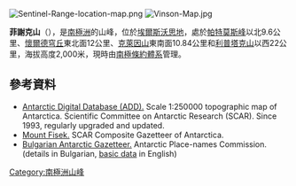 [[Image:Sentinel-Range-location-map.png|thumb]]
[[Image:Vinson-Map.jpg|thumb]]

{{coord|78|44|06|S|85|57|43|W|display=title}}

'''菲謝克山'''（{{lang-en|Mount Fisek}}），是[[南極洲|南極洲]]的山峰，位於[[埃爾斯沃思地|埃爾斯沃思地]]，處於[[帕特莫斯峰|帕特莫斯峰]]以北9.6公里、[[懷爾德穹丘|懷爾德穹丘]]東北面12公里、[[克萊因山|克萊因山]]東南面10.84公里和[[利普塔克山|利普塔克山]]以西22公里，海拔高度2,000米，現時由[[南極條約體系|南極條約體系]]管理。

==參考資料==
* [http://www.add.scar.org Antarctic Digital Database (ADD).]{{Wayback|url=http://www.add.scar.org/ |date=20170305000653 }} Scale 1:250000 topographic map of Antarctica. Scientific Committee on Antarctic Research (SCAR). Since 1993, regularly upgraded and updated.
* [http://data.aad.gov.au/aadc/gaz/scar/display_name.cfm?gaz_id=137781 Mount Fisek.]{{Wayback|url=http://data.aad.gov.au/aadc/gaz/scar/display_name.cfm?gaz_id=137781 |date=20140203105930 }} SCAR Composite Gazetteer of Antarctica.
* [http://apcbg.org/gazet-bg.doc Bulgarian Antarctic Gazetteer.]{{Wayback|url=http://apcbg.org/gazet-bg.doc |date=20160206203828 }} Antarctic Place-names Commission. (details in Bulgarian, [http://apcbg.org/gazet.htm basic data]{{Wayback|url=http://apcbg.org/gazet.htm |date=20160304071225 }} in English)

{{DEFAULTSORT:Mount Fisek}}
[[Category:南極洲山峰|Category:南極洲山峰]]


{{EllsworthLand-geo-stub}}